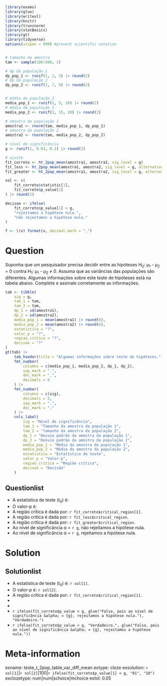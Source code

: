 ```r
library(exams)
library(glue)
library(writexl)
library(knitr)
library(truncnorm)
library(statBasics)
library(gt)
library(tidyverse)
options(scipen = 999) #prevent scientific notation


# tamanho da amostra
tam <- sample(100:500, 1)

# dp da população 1
dp_pop_1 <- runif(1, 2, 3) |> round(2)
# dp da população 2
dp_pop_2 <- runif(1, 7, 9) |> round(2)


# média da população 2
media_pop_1 <- runif(1, 5, 10) |> round(2)
# média da população 1
media_pop_2 <- runif(1, 15, 20) |> round(2)

# amostra da população 1
amostra1 <- rnorm(tam, media_pop_1, dp_pop_1)
# amostra da população 2
amostra2 <- rnorm(tam, media_pop_2, dp_pop_2)

# nível de significância
g <- runif(1, 0.01, 0.1) |> round(2)

# ajuste
fit_correto <- ht_2pop_mean(amostra1, amostra2, sig_level = g)
fit_less <- ht_2pop_mean(amostra1, amostra2, sig_level = g, alternative = "less")
fit_greater <- ht_2pop_mean(amostra1, amostra2, sig_level = g, alternative = "greater")

sol <- c(
    fit_correto$statistic[1],
    fit_correto$p_value[1]
) |> round(2)

decisao <- ifelse(
    fit_correto$p_value[1] < g,
    "rejeitamos a hipótese nula.",
    "não rejeitamos a hipótese nula."
)

f <- \(x) format(x, decimal.mark = ",")
```

Question
========

Suponha que um pesquisador precisa decidir entre as hipóteses H~0~: &mu;~1~ - &mu;~2~ = 0 contra H~1~: &mu;~1~ - &mu;~2~ &#8800; 0. Assuma que as variâncias das populações são diferentes. Algumas informações sobre este teste de hipóteses está na tabela abaixo. Complete e assinale corretamente as informações.

```r
tab <- tibble(
    sig = g,
    tam_1 = tam,
    tam_2 = tam,
    dp_1 = sd(amostra1),
    dp_2 = sd(amostra2),
    media_pop_1 = mean(amostra1) |> round(6),
    media_pop_2 = mean(amostra2) |> round(6),
    estatistica = "?",
    valor_p = "?",
    regiao_critica = "?",
    decisao = "?"
)
gt(tab) |>
    tab_header(title = "Algumas informações sobre teste de hipóteses.") |>
    fmt_number(
        columns = c(media_pop_1, media_pop_2, dp_1, dp_2),
        sep_mark = ".",
        dec_mark = ",",
        decimals = 6
    ) |>
    fmt_number(
        columns = c(sig),
        decimals = 2,
        sep_mark = ".",
        dec_mark = ","
    ) |>
    cols_label(
        sig = "Nível de significância",
        tam_1 = "Tamanho da amostra da população 1",
        tam_2 = "tamanho da amostra da população 2",
        dp_1 = "Desvio padrão da amostra da população 1",
        dp_2 = "Desvio padrão da amostra da população 2",
        media_pop_1 = "Média da amostra da população 1",
        media_pop_2 = "Média da amostra da população 2",
        estatistica = "Estatística de teste",
        valor_p = "Valor-p",
        regiao_critica = "Região crítica",
        decisao = "Decisão"
    )
```

Questionlist
------------

* A estatística de teste (t~0~) é:
* O valor-p é:
* A região crítica é dada por: `r fit_correto$critical_region[1]`.
* A região crítica é dada por: `r fit_less$critical_region`.
* A região crítica é dada por: `r fit_greater$critical_region`.
* Ao nível de significância &alpha; = `r g`, não rejeitamos a hipótese nula.
* Ao nível de significância &alpha; = `r g`, rejeitamos a hipótese nula.

Solution
========
Solutionlist
------------

* A estatística de teste (t~0~) é: `r sol[1]`.
* O valor-p é: `r sol[2]`.
* A região crítica é dada por: `r fit_correto$critical_region[1]`.
* 
* 
* `r ifelse(fit_correto$p_value < g, glue("Falso, pois ao nível de significância &alpha; = {g}, rejeitamos a hipótese nula."), "Verdadeiro.")`
* `r ifelse(fit_correto$p_value < g, "Verdadeiro.", glue("Falso, pois ao nível de significância &alpha; = {g}, rejeitamos a hipótese nula."))` 

Meta-information
================
exname: teste_t_2pop_table_var_diff_mean
extype: cloze
exsolution: `r sol[1]`|`r sol[2]`|100|`r ifelse(fit_correto$p_value[1] < g, "01", "10")`
exclozetype: num|num|schoice|mchoice
extol: 0.05